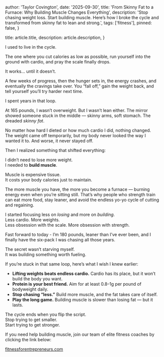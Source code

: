 
  author: 'Taylor Covington',
  date: '2025-09-30',
  title: 'From Skinny Fat to a Furnace: Why Building Muscle Changes Everything',
  description:
    'Stop chasing weight loss. Start building muscle. Here’s how I broke the cycle and transformed from skinny fat to lean and strong.',
  tags: ['fitness'],
  pinned: false,
}

  title: article.title,
  description: article.description,
}


I used to live in the cycle.  

The one where you cut calories as low as possible, run yourself into the ground with cardio, and pray the scale finally drops.  

It works… until it doesn’t.  

A few weeks of progress, then the hunger sets in, the energy crashes, and eventually the cravings take over. You “fall off,” gain the weight back, and tell yourself you’ll try harder next time.  

I spent years in that loop.  

At 165 pounds, I wasn’t overweight. But I wasn’t lean either. The mirror showed someone stuck in the middle — skinny arms, soft stomach. The dreaded *skinny fat*.  

No matter how hard I dieted or how much cardio I did, nothing changed. The weight came off temporarily, but my body never looked the way I wanted it to. And worse, it never stayed off.  

Then I realized something that shifted everything:  

I didn’t need to lose more weight.  
I needed to **build muscle**.  


Muscle is expensive tissue.  
It costs your body calories just to maintain.  

The more muscle you have, the more you become a furnace — burning energy even when you’re sitting still. That’s why people who strength train can eat more food, stay leaner, and avoid the endless yo-yo cycle of cutting and regaining.  

I started focusing less on *losing* and more on *building*.  
Less cardio. More weights.  
Less obsession with the scale. More obsession with strength.  

Fast forward to today - I’m 180 pounds, leaner than I’ve ever been, and I finally have the six-pack I was chasing all those years.  

The secret wasn’t starving myself.  
It was building something worth fueling.  


If you’re stuck in that same loop, here’s what I wish I knew earlier:  

- **Lifting weights beats endless cardio.** Cardio has its place, but it won’t build the body you want.  
- **Protein is your best friend.** Aim for at least 0.8–1g per pound of bodyweight daily.  
- **Stop chasing “less.”** Build more muscle, and the fat takes care of itself.  
- **Play the long game.** Building muscle is slower than losing fat — but it lasts.  

The cycle ends when you flip the script.  
Stop trying to get smaller.  
Start trying to get stronger.  


If you need help building muscle, join our team of elite fitness coaches by clicking the link below:

[fitnessforentrepreneurs.com](https://fitnessforentrepreneurs.com/)

<div class="w-sm">
  <Image src={signatureImage} alt=""  />
</div>